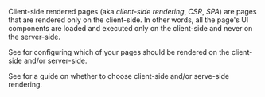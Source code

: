 
Client-side rendered pages (aka *client-side rendering*, *CSR*, *SPA*) are pages that are rendered only on the client-side. In other words, all the page's UI components are loaded and executed only on the client-side and never on the server-side.

See <Link href="/ssr" /> for configuring which of your pages should be rendered on the client-side and/or server-side.

See <Link href="/SPA-vs-SSR" /> for a guide on whether to choose client-side and/or serve-side rendering.
